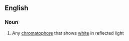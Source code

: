 ==English==

===Noun===
{{en-noun}}

#{{context|histology}} Any [[chromatophore]] that shows [[white]] in reflected light